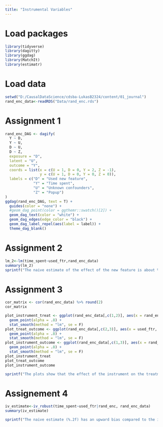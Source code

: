 ```yaml
---
title: "Instrumental Variables"
---
```



# Load packages
```r
library(tidyverse)
library(dagitty)
library(ggdag)
library(MatchIt)
library(estimatr)
```

# Load data
```r
setwd("D:/CausalDataScience/cdsba-LukasB2324/content/01_journal")
rand_enc_data<-readRDS("Data/rand_enc.rds")
```


# Assignment 1
```r
rand_enc_DAG <- dagify(
  Y ~ D,
  Y ~ U,
  D ~ U,
  D ~ Z,
  exposure = "D",
  latent = "U",
  outcome = "Y",
  coords = list(x = c(U = 1, D = 0, Y = 2, Z = -1),
                y = c(U = 1, D = 0, Y = 0, Z = 0)),
  labels = c("D" = "Used new feature", 
             "Y" = "Time spent", 
             "U" = "Unknown confounders",
             "Z" = "Popup")
)
ggdag(rand_enc_DAG, text = T) +
  guides(color = "none") + 
  #geom_dag_point(color = ggthemr::swatch()[2]) +
  geom_dag_text(color = "white") +
  geom_dag_edges(edge_color = "black") +
  geom_dag_label_repel(aes(label = label)) +
  theme_dag_blank()
```


# Assignment 2
```r
lm_2<-lm(time_spent~used_ftr,rand_enc_data)
summary(lm_2)
sprintf("The naive estimate of the effect of the new feature is about %.2f.",lm_2[["coefficients"]][["used_ftr"]])
```


# Assignment 3
```r
cor_matrix <- cor(rand_enc_data) %>% round(2)
cor_matrix

plot_instrument_treat <- ggplot(rand_enc_data[,c(1,2)], aes(x = rand_enc, y = used_ftr)) +
  geom_point(alpha = .8) +
  stat_smooth(method = "lm", se = F)
plot_treat_outcome <- ggplot(rand_enc_data[,c(2,3)], aes(x = used_ftr, y = time_spent)) +
  geom_point(alpha = .8) +
  stat_smooth(method = "lm", se = F)
plot_instrument_outcome <- ggplot(rand_enc_data[,c(1,3)], aes(x = rand_enc, y = time_spent)) +
  geom_point(alpha = .8) +
  stat_smooth(method = "lm", se = F)
plot_instrument_treat
plot_treat_outcome
plot_instrument_outcome

sprintf("The plots show that the effect of the instrument on the treatment and on the outcome goes in the same direction (prerequisite 5 fullfilled). There is a correlation between the instrument 'rand_enc' and the treatment 'used_ftr', so the 4th prerequisite is fullfilled, altough the correlation is rather low (about %.2f). There is also a small correlation between the instrument 'rand_enc' and the outcome 'time_spent' of about %.2f. The correlation between the instrument and the treatment is only a little higher (%.2f) than the correlation between the treatment and the outcome, so the combination of treatment and instrument is not very suiting and the instrumental variable estimation is not a very adequate procedure in the given case.", cor_matrix[1,2],cor_matrix[1,3],  cor_matrix[1,2]-cor_matrix[1,3])
```


# Assignement 4
```r
iv_estimate<-iv_robust(time_spent~used_ftr|rand_enc, rand_enc_data)
summary(iv_estimate)

sprintf("The naive estimate (%.2f) has an upward bias compared to the instrumental variable estimate (%.2f). Though the validity of the instrumental variable estimate can also be questioned (see Assignment 3).", lm_2[["coefficients"]][["used_ftr"]], iv_estimate[["coefficients"]][["used_ftr"]])
```
